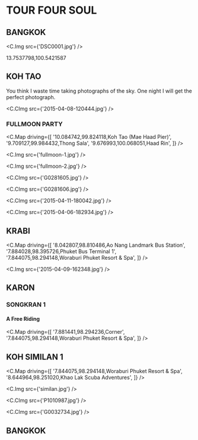 
# TOUR FOUR SOUL

## BANGKOK

<C.Img src={'DSC0001.jpg'} />

13.7537798,100.5421587

## KOH TAO

You think I waste time taking photographs of the sky.
One night I will get the perfect photograph.

<C.CImg src={'2015-04-08-120444.jpg'} />

### FULLMOON PARTY

<C.Map
  driving={[
    '10.084742,99.824118,Koh Tao (Mae Haad Pier)',
    '9.709127,99.984432,Thong Sala',
    '9.676993,100.068051,Haad Rin',
]}
/>

<C.Img src={'fullmoon-1.jpg'} />

<C.Img src={'fullmoon-2.jpg'} />

<C.CImg src={'G0281605.jpg'} />

<C.CImg src={'G0281606.jpg'} />

<C.CImg src={'2015-04-11-180042.jpg'} />

<C.CImg src={'2015-04-06-182934.jpg'} />

## KRABI

<C.Map
  driving={[
    '8.042807,98.810486,Ao Nang Landmark Bus Station',
    '7.884028,98.395726,Phuket Bus Terminal 1',
    '7.844075,98.294148,Woraburi Phuket Resort & Spa',
]}
/>

<C.Img src={'2015-04-09-162348.jpg'} />

## KARON

### SONGKRAN 1

#### A Free Riding

<C.Map
  driving={[
    '7.881441,98.294236,Corner',
    '7.844075,98.294148,Woraburi Phuket Resort & Spa',
]}
/>

## KOH SIMILAN 1

<C.Map
  driving={[
    '7.844075,98.294148,Woraburi Phuket Resort & Spa',
    '8.644964,98.251020,Khao Lak Scuba Adventures',
]}
/>

<C.Img src={'similan.jpg'} />

<C.CImg src={'P1010987.jpg'} />

<C.CImg src={'G0032734.jpg'} />

## BANGKOK
